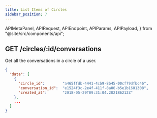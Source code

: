 ```yaml
---
title: List Items of Circles
sidebar_position: 7
---
```


  APIMetaPanel,
  APIRequest,
  APIEndpoint,
  APIParams,
  APIPayload,
} from "@site/src/components/api";

## GET /circles/:id/conversations

Get all the conversations in a circle of a user.

<APIEndpoint url="/circles/:id/conversations" />

<APIMetaPanel scope="CIRCLES:READ" />

<APIParams
  p-limit="pagination per page data limit, 500 by default, 500 at most."
  p-offset="pagination start time, such as `2020-12-12T12:12:12.999999999Z`"
/>

<APIRequest
  title="List items"
  url="/circles/a465ffdb-4441-4cb9-8b45-00cf79dfbc46/conversations"
/>

```json title="Response"
{
  "data": [
    {
      "circle_id":        "a465ffdb-4441-4cb9-8b45-00cf79dfbc46",
      "conversation_id":  "e1524f3c-2e4f-411f-8a06-b5e1b1601308",
      "created_at":       "2018-05-29T09:31:04.202186212Z"
    },
    ...
  ]
}
```
